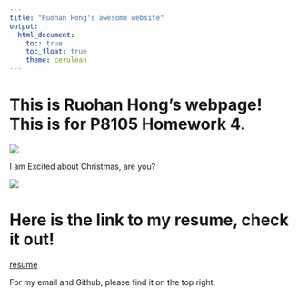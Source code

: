 ```yaml
---
title: "Ruohan Hong's awesome website"
output: 
  html_document:
    toc: true
    toc_float: true
    theme: cerulean
---
```


# This is Ruohan Hong's webpage! This is for P8105 Homework 4.

![](https://media.giphy.com/media/drXGoW1iudhKw/giphy.gif)

I am Excited about Christmas, are you?

![](christmas.jpeg)

# Here is the link to my resume, check it out!

[resume](resume.html)

For my email and Github, please find it on the top right.